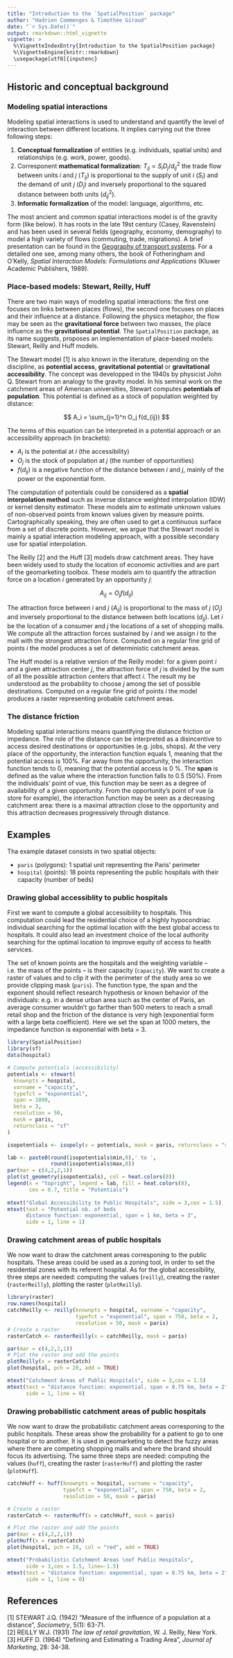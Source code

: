 ```yaml
---
title: "Introduction to the `SpatialPosition` package"
author: "Hadrien Commenges & Timothée Giraud"
date: "`r Sys.Date()`"
output: rmarkdown::html_vignette
vignette: >
  %\VignetteIndexEntry{Introduction to the SpatialPosition package}
  %\VignetteEngine{knitr::rmarkdown}
  \usepackage[utf8]{inputenc}
---
```


## Historic and conceptual background 

### Modeling spatial interactions

Modeling spatial interactions is used to understand and quantify the level of interaction between different locations. It implies carrying out the three following steps: 

1. **Conceptual formalization** of entities (e.g. individuals, spatial units) and relationships (e.g. work, power, goods).
2. Corresponent **mathematical formalization**: $T_{ij} = S_i D_j / d_{ij}^2$ the trade flow between units *i* and *j* ($T_{ij}$) is proportional to the supply of unit *i* ($S_i$) and the demand of unit *j* ($D_j$) and inversely proportional to the squared distance between both units ($d_{ij}^2$).
3. **Informatic formalization** of the model: language, algorithms, etc.

The most ancient and common spatial interactions model is of the gravity form (like below). It has roots in the late 19st century (Casey, Ravenstein) and has been used in several fields (geography, economy, demography) to model a high variety of flows (commuting, trade, migrations). A brief presentation can be found in the [Geography of transport systems](https://transportgeography.org/?page_id=8565). For a detailed one see, among many others, the book of Fotheringham and O'Kelly, *Spatial Interaction Models: Formulations and Applications* (Kluwer Academic Publishers, 1989). 

### Place-based models: Stewart, Reilly, Huff

There are two main ways of modeling spatial interactions: the first one focuses on links between places (flows), the second one focuses on places and their influence at a distance. Following the physics metaphor, the flow may be seen as the **gravitational force** between two masses, the place influence as the **gravitational potential**. The `SpatialPosition` package, as its name suggests, proposes an implementation of place-based models: Stewart, Reilly and Huff models.

The Stewart model [1] is also known in the literature, depending on the discipline, as **potential access**, **gravitational potential** or **gravitational accessibility**. The concept was developped in the 1940s by physicist John Q. Stewart from an analogy to the gravity model. In his seminal work on the catchment areas of American universities, Stewart computes **potentials of population**. This potential is defined as a stock of population weighted by distance:

$$
A_i = \sum_{j=1}^n O_j f(d_{ij})
$$

The terms of this equation can be interpreted in a potential approach or an accessibility approach (in brackets): 

- $A_i$ is the potential at $i$ (the accessibility)
- $O_j$ is the stock of population at $j$ (the number of opportunities)
- $f(d_{ij})$ is a negative function of the distance between $i$ and $j$, mainly of the power or the exponential form.

The computation of potentials could be considered as a **spatial interpolation method** such as inverse distance weighted interpolation (IDW) or kernel density estimator. These models aim to estimate unknown values of non-observed points from known values given by measure points. Cartographically speaking, they are often used to get a continuous surface from a set of discrete points. However, we argue that the Stewart model is mainly a spatial interaction modeling approach, with a possible secondary use for spatial interpolation.

The Reilly [2] and the Huff [3] models draw catchment areas. They have been widely used to study the location of economic activities and are part of the geomarketing toolbox. These models aim to quantify the attraction force on a location $i$ generated by an opportunity $j$:

$$
A_{ij} = O_j f(d_{ij})
$$

The attraction force between $i$ and $j$ ($A_{ij}$) is proportional to the mass of $j$ ($O_j$) and inversely proportional to the distance between both locations ($d_{ij}$). Let $i$ be the location of a consumer and $j$ the locations of a set of shopping malls. We compute all the attraction forces sustained by $i$ and we assign $i$ to the mall with the strongest attraction force. Computed on a regular fine grid of points $i$ the model produces a set of deterministic catchment areas. 

The Huff model is a relative version of the Reilly model: for a given point $i$ and a given attraction center $j$, the attraction force of $j$ is divided by the sum of all the possible attraction centers that affect $i$. The result my be understood as the probability to choose $j$ among the set of possible destinations. Computed on a regular fine grid of points $i$ the model produces a raster representing probable catchment areas. 


### The distance friction

Modeling spatial interactions means quantifying the distance friction or impedance. The role of the distance can be interpreted as a disincentive to access desired destinations or opportunities (e.g. jobs, shops). At the very place of the opportunity, the interaction function equals 1, meaning that the potential access is 100%. Far away from the opportunity, the interaction function tends to 0, meaning that the potential access is 0 %. The **span** is defined as the value where the interaction function falls to 0.5 (50%). From the individuals' point of vue, this function may be seen as a degree of availability of a given opportunity. From the opportunity's point of vue (a store for example), the interaction function may be seen as a decreasing catchment area: there is a maximal attraction close to the opportunity and this attraction decreases progressively through distance. 


## Examples

Tha example dataset consists in two spatial objects: 

- `paris` (polygons): 1 spatial unit representing the Paris' perimeter 
- `hospital` (points): 18 points representing the public hospitals with their capacity (number of beds)


### Drawing global accessiblity to public hospitals

First we want to compute a global accessibility to hospitals. This computation could lead the residential choice of a highly hypocondriac individual searching for the optimal location with the best global access to hospitals. It could also lead an investment choice of the local authority searching for the optimal location to improve equity of access to health services. 

The set of known points are the hospitals and the weighting variable -- i.e. the mass of the points -- is their capacity (`capacity`). We want to create a raster of values and to clip it with the perimeter of the study area so we provide clipping mask (`paris`). The function type, the span and the exponent should reflect research hypothesis or known behavior of the individuals: e.g. in a dense urban area such as the center of Paris, an average consumer wouldn't go farther than 500 meters to reach a small retail shop and the friction of the distance is very high (exponential form with a large beta coefficient). Here we set the span at 1000 meters, the impedance function is exponential with beta = 3.

````r
library(SpatialPosition)
library(sf)
data(hospital)

# Compute potentials (accessibility)
potentials <- stewart(
  knownpts = hospital, 
  varname = "capacity",
  typefct = "exponential", 
  span = 1000, 
  beta = 3,
  resolution = 50,
  mask = paris, 
  returnclass = "sf"
)

isopotentials <- isopoly(x = potentials, mask = paris, returnclass = "sf")

lab <- paste0(round(isopotentials$min,0),' to ', 
              round(isopotentials$max,0))
par(mar = c(4,2,2,1))
plot(st_geometry(isopotentials), col = heat.colors(8))
legend(x = "topright", legend = lab, fill = heat.colors(8), 
       cex = 0.7, title = "Potentials")
  
mtext("Global Accessibility to Public Hospitals", side = 3,cex = 1.5)
mtext(text = "Potential nb. of beds
      distance function: exponential, span = 1 km, beta = 3",
      side = 1, line = 1)   
````

### Drawing catchment areas of public hospitals

We now want to draw the catchment areas corresponing to the public hospitals. These areas could be used as a zoning tool, in order to set the residential zones with its referent hospital. As for the global accessibility, three steps are needed: computing the values (`reilly`), creating the raster (`rasterReilly`), plotting the raster (`plotReilly`).

````r
library(raster)
row.names(hospital)
catchReilly <- reilly(knownpts = hospital, varname = "capacity",
                      typefct = "exponential", span = 750, beta = 2,
                      resolution = 50, mask = paris)
# Create a raster
rasterCatch <- rasterReilly(x = catchReilly, mask = paris)

par(mar = c(4,2,2,1))
# Plot the raster and add the points
plotReilly(x = rasterCatch)
plot(hospital, pch = 20, add = TRUE)

mtext("Catchment Areas of Public Hospitals", side = 3,cex = 1.5)
mtext(text = "distance function: exponential, span = 0.75 km, beta = 2",
      side = 1, line = 0) 
````



### Drawing probabilistic catchment areas of public hospitals

We now want to draw the probabilistic catchment areas corresponing to the public hospitals. These areas show the probability for a patient to go to one hospital or to another. It is used in geomarketing to detect the fuzzy areas where there are competing shopping malls and where the brand should focus its advertising. The same three steps are needed: computing the values (`huff`), creating the raster (`rasterHuff`) and plotting the raster (`plotHuff`).

````r
catchHuff <- huff(knownpts = hospital, varname = "capacity",
                  typefct = "exponential", span = 750, beta = 2,
                  resolution = 50, mask = paris)

# Create a raster
rasterCatch <- rasterHuff(x = catchHuff, mask = paris)

# Plot the raster and add the points
par(mar = c(4,2,2,1))
plotHuff(x = rasterCatch)
plot(hospital, pch = 20, col = "red", add = TRUE)

mtext("Probabilistic Catchment Areas \nof Public Hospitals", 
      side = 3,cex = 1.5, line=-1.5)
mtext(text = "distance function: exponential, span = 0.75 km, beta = 2",
      side = 1, line = 0) 
````

## References

[1] STEWART J.Q. (1942) "Measure of the influence of a population at a distance", *Sociometry*, 5(1): 63-71.    
[2] REILLY W.J. (1931) *The law of retail gravitation*, W. J. Reilly, New York.    
[3] HUFF D. (1964) "Defining and Estimating a Trading Area", *Journal of Marketing*, 28: 34-38.    






